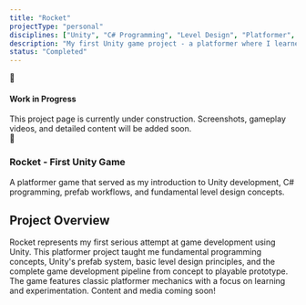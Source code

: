 ```yaml
---
title: "Rocket"
projectType: "personal"
disciplines: ["Unity", "C# Programming", "Level Design", "Platformer", "Game Development"]
description: "My first Unity game project - a platformer where I learned programming fundamentals, prefab systems, and basic level design principles"
status: "Completed"
---
```


<div className="mb-6 p-4 bg-gradient-to-r from-yellow-100 to-orange-100 dark:from-yellow-900/30 dark:to-orange-900/30 border-l-4 border-yellow-500 rounded-lg shadow-sm">
  <div className="flex items-center space-x-3">
    <div className="text-2xl">🚧</div>
    <div>
      <h4 className="font-semibold text-yellow-800 dark:text-yellow-200 mb-1">
        Work in Progress
      </h4>
      <div className="text-sm text-yellow-700 dark:text-yellow-300">
        This project page is currently under construction. Screenshots, gameplay videos, and detailed content will be added soon.
      </div>
    </div>
  </div>
</div>

<div className="my-8">
  <div className="text-center">
    <div className="text-6xl mb-4">🚀</div>
    <h3 className="text-2xl font-bold mb-4 text-blue-700 dark:text-blue-300">Rocket - First Unity Game</h3>
    <div className="text-lg opacity-80 mb-6 max-w-2xl mx-auto">
      A platformer game that served as my introduction to Unity development, C# programming, prefab workflows, and fundamental level design concepts.
    </div>
  </div>
</div>

<div className="frosted-glass p-6 rounded-lg transition-all duration-300 hover:shadow-lg hover:scale-105 my-8">
  <h2 className="text-2xl font-bold mb-4 text-gray-700 dark:text-gray-300">Project Overview</h2>
  <div className="text-base leading-relaxed">
    Rocket represents my first serious attempt at game development using Unity. This platformer project taught me fundamental programming concepts, 
    Unity's prefab system, basic level design principles, and the complete game development pipeline from concept to playable prototype. 
    The game features classic platformer mechanics with a focus on learning and experimentation. Content and media coming soon!
  </div>
</div>